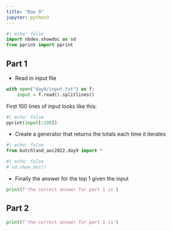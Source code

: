 ```yaml
---
title: "Day 9"
jupyter: python3
---
```


```python
#| echo: false
import nbdev.showdoc as sd
from pprint import pprint
```

## Part 1

* Read in input file 
```python
with open("day9/input.txt") as f:
    input = f.read().splitlines()
```
First 100 lines of input looks like
this:

```python
#| echo: false
pprint(input[:100])
```

* Create a generator that returns the totals each time it iterates

```python
#| echo: false
from butchland_aoc2022.day9 import *

```


```python
#| echo: false
# sd.show_doc()
```

* Finally the answer for the top 1 given the input

```python

print(f'the correct answer for part 1 is')
```

## Part 2

```python
print(f'the correct answer for part 1 is')
```

